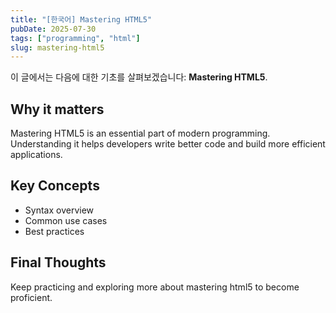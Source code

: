 ```yaml
---
title: "[한국어] Mastering HTML5"
pubDate: 2025-07-30
tags: ["programming", "html"]
slug: mastering-html5
---
```


이 글에서는 다음에 대한 기초를 살펴보겠습니다: **Mastering HTML5**.

## Why it matters

Mastering HTML5 is an essential part of modern programming. Understanding it helps developers write better code and build more efficient applications.

## Key Concepts

- Syntax overview
- Common use cases
- Best practices

## Final Thoughts

Keep practicing and exploring more about mastering html5 to become proficient.
